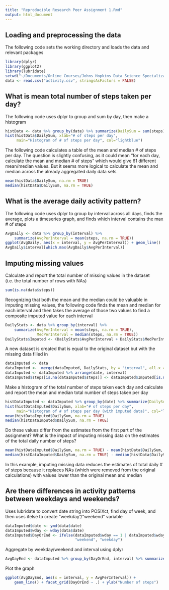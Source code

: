 ```yaml
---
title: "Reproducible Research Peer Assignment 1.Rmd"
output: html_document
---
```

## Loading and preprocessing the data
The following code sets the working directory and loads the data and relevant packages
```r
library(dplyr)
library(ggplot2)
library(lubridate)
setwd("~/Documents/Online Courses/Johns Hopkins Data Science Specialization/Course 5 - Reproducible Research")
data <- read.csv("activity.csv", stringsAsFactors = FALSE)
```

## What is mean total number of steps taken per day?
The following code uses dplyr to group and sum by day, then make a histogram
```r
histData <- data %>% group_by(date) %>% summarize(DailySum = sum(steps))
hist(histData$DailySum, xlab="# of steps per day", 
     main="Histogram of # of steps per day", col="lightblue")
```

The following code calculates a table of the mean and median # of steps per day.
The question is slightly confusing, as it could mean "for each day, calculate the
mean and median # of steps" which would give 61 different mean/median values.
But it seems more logical to calculate the mean and median across the already
aggregated daily data sets
```r
mean(histData$DailySum, na.rm = TRUE)
median(histData$DailySum, na.rm = TRUE)
```

## What is the average daily activity pattern?

The following code uses dplyr to group by interval across all days, finds the 
average, plots a timeseries graph, and finds which interval contains the max # 
of steps

```r
AvgDaily <- data %>% group_by(interval) %>% 
    summarize(AvgPerInterval = mean(steps, na.rm = TRUE))
ggplot(AvgDaily, aes(x = interval, y = AvgPerInterval)) + geom_line()
AvgDaily$interval[which.max(AvgDaily$AvgPerInterval)]
```

## Imputing missing values

Calculate and report the total number of missing values in the dataset (i.e. the total number of rows with NAs)

```r
sum(is.na(data$steps))
```

Recognizing that both the mean and the median could be valuable in imputing missing values, the following code finds the mean and median for each interval and then
takes the average of those two values to find a composite imputed value for each interval

```r
DailyStats <- data %>% group_by(interval) %>% 
    summarize(AvgPerInterval = mean(steps, na.rm = TRUE),
              MedPerInterval = median(steps, na.rm = TRUE))
DailyStats$Imputed <- (DailyStats$AvgPerInterval + DailyStats$MedPerInterval)/2
```

A new dataset is created that is equal to the original dataset but with the missing data filled in
```r
dataImputed <- data
dataImputed <-  merge(dataImputed, DailyStats, by = "interval", all.x = TRUE)
dataImputed <- dataImputed %>% arrange(date, interval)
dataImputed$steps[is.na(dataImputed$steps)] <- dataImputed$Imputed[is.na(dataImputed$steps)]
```

Make a histogram of the total number of steps taken each day and calculate and report the mean and median total number of steps taken per day
```r
histDataImputed <- dataImputed %>% group_by(date) %>% summarize(DailySum = sum(steps))
hist(histDataImputed$DailySum, xlab="# of steps per day", 
     main="Histogram of # of steps per day (with imputed data)", col="lightgreen")
mean(histDataImputed$DailySum, na.rm = TRUE)
median(histDataImputed$DailySum, na.rm = TRUE)
```

Do these values differ from the estimates from the first part of the assignment? What is the impact of imputing missing data on the estimates of the total daily number of steps?
```r
mean(histDataImputed$DailySum, na.rm = TRUE) - mean(histData$DailySum, na.rm = TRUE)
median(histDataImputed$DailySum, na.rm = TRUE) - median(histData$DailySum, na.rm = TRUE)
```
In this example, imputing missing data reduces the estimates of total daily # of steps because it replaces NAs (which were removed from the original calculations) with values lower than the original mean and median

## Are there differences in activity patterns between weekdays and weekends?
Uses lubridate to convert date string into POSIXct, find day of week, and then uses ifelse to create "weekday"/"weekend" variable
```r
dataImputed$date <- ymd(data$date)
dataImputed$wday <- wday(data$date)
dataImputed$DayOrEnd <- ifelse(dataImputed$wday == 1 | dataImputed$wday == 7,
                               "weekend", "weekday")
```

Aggregate by weekday/weekend and interval using dplyr
```r
AvgDayEnd <- dataImputed %>% group_by(DayOrEnd, interval) %>% summarize(AvgPerInterval = mean(steps))
```

Plot the graph
```r
ggplot(AvgDayEnd, aes(x = interval, y = AvgPerInterval)) + 
    geom_line() + facet_grid(DayOrEnd ~ .) + ylab("Number of steps")
```


